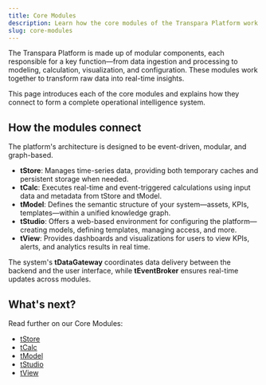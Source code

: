 ```yaml
---
title: Core Modules
description: Learn how the core modules of the Transpara Platform work together to deliver real-time analytics and operational intelligence.
slug: core-modules
---
```



The Transpara Platform is made up of modular components, each responsible for a key function—from data ingestion and processing to modeling, calculation, visualization, and configuration. These modules work together to transform raw data into real-time insights.

This page introduces each of the core modules and explains how they connect to form a complete operational intelligence system.

## How the modules connect

The platform's architecture is designed to be event-driven, modular, and graph-based.

- **tStore**: Manages time-series data, providing both temporary caches and persistent storage when needed.
- **tCalc**: Executes real-time and event-triggered calculations using input data and metadata from tStore and tModel.
- **tModel**: Defines the semantic structure of your system—assets, KPIs, templates—within a unified knowledge graph.
- **tStudio**: Offers a web-based environment for configuring the platform—creating models, defining templates, managing access, and more.
- **tView**: Provides dashboards and visualizations for users to view KPIs, alerts, and analytics results in real time.

The system's **tDataGateway** coordinates data delivery between the backend and the user interface, while **tEventBroker** ensures real-time updates across modules.

## What's next?

Read further on our Core Modules:

- [tStore](/transpara-platform/core-modules/tstore-page)
- [tCalc](/transpara-platform/core-modules/tcalc-page)
- [tModel](/transpara-platform/core-modules/tmodel-page)
- [tStudio](/transpara-platform/core-modules/tstudio-page)
- [tView](/transpara-platform/core-modules/tview-page)